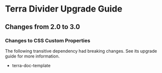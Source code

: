 
<Badge />

# Terra Divider Upgrade Guide

## Changes from 2.0 to 3.0

### Changes to CSS Custom Properties

The following transitive dependency had breaking changes. See its upgrade guide for more information.
* terra-doc-template
